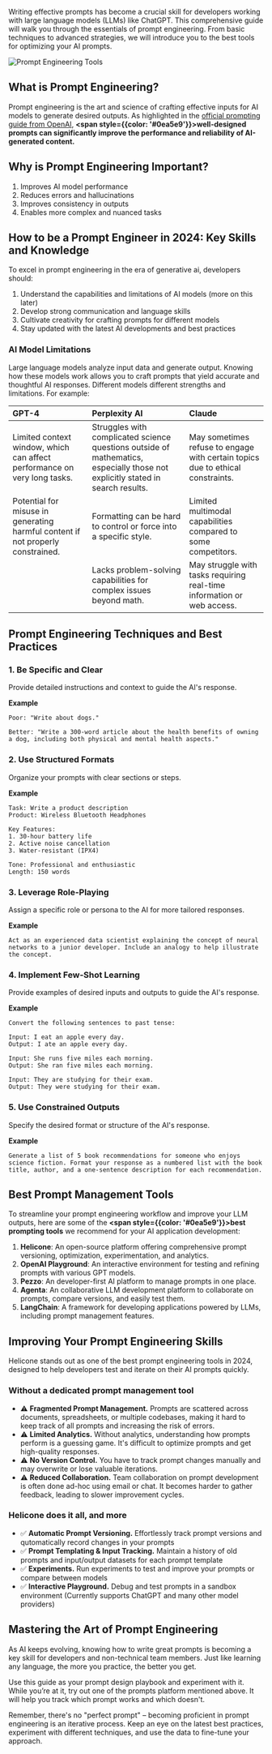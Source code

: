 Writing effective prompts has become a crucial skill for developers working with large language models (LLMs) like ChatGPT. This comprehensive guide will walk you through the essentials of prompt engineering. From basic techniques to advanced strategies, we will introduce you to the best tools for optimizing your AI prompts.

![Prompt Engineering Tools](/static/blog/prompt-engineering-tools/cover.webp)


## What is Prompt Engineering?
Prompt engineering is the art and science of crafting effective inputs for AI models to generate desired outputs. As highlighted in the [official prompting guide from OpenAI](https://platform.openai.com/docs/guides/prompt-engineering), **<span style={{color: '#0ea5e9'}}>well-designed prompts can significantly improve the performance and reliability of AI-generated content.</span>**

## Why is Prompt Engineering Important?
1. Improves AI model performance
2. Reduces errors and hallucinations
3. Improves consistency in outputs
4. Enables more complex and nuanced tasks


## How to be a Prompt Engineer in 2024: Key Skills and Knowledge
To excel in prompt engineering in the era of generative ai, developers should:

1. Understand the capabilities and limitations of AI models (more on this later)
2. Develop strong communication and language skills
3. Cultivate creativity for crafting prompts for different models
4. Stay updated with the latest AI developments and best practices


### AI Model Limitations
Large language models analyze input data and generate output. Knowing how these models work allows you to craft prompts that yield accurate and thoughtful AI responses. Different models different strengths and limitations. For example:

| **GPT-4** | **Perplexity AI** | **Claude** |
| :--- | :--- | :--- |
| Limited context window, which can affect performance on very long tasks. | Struggles with complicated science questions outside of mathematics, especially those not explicitly stated in search results.| May sometimes refuse to engage with certain topics due to ethical constraints.|
| Potential for misuse in generating harmful content if not properly constrained. | Formatting can be hard to control or force into a specific style.| Limited multimodal capabilities compared to some competitors. |
| | Lacks problem-solving capabilities for complex issues beyond math. | May struggle with tasks requiring real-time information or web access. |

## Prompt Engineering Techniques and Best Practices

### 1. Be Specific and Clear
Provide detailed instructions and context to guide the AI's response.

**Example**

```
Poor: "Write about dogs."

Better: "Write a 300-word article about the health benefits of owning a dog, including both physical and mental health aspects."
```


### 2. Use Structured Formats
Organize your prompts with clear sections or steps.

**Example**

```
Task: Write a product description
Product: Wireless Bluetooth Headphones

Key Features:
1. 30-hour battery life
2. Active noise cancellation
3. Water-resistant (IPX4)

Tone: Professional and enthusiastic
Length: 150 words
```


### 3. Leverage Role-Playing
Assign a specific role or persona to the AI for more tailored responses.

**Example**

```
Act as an experienced data scientist explaining the concept of neural networks to a junior developer. Include an analogy to help illustrate the concept.
```


### 4. Implement Few-Shot Learning
Provide examples of desired inputs and outputs to guide the AI's response.

**Example**

```
Convert the following sentences to past tense:

Input: I eat an apple every day.
Output: I ate an apple every day.

Input: She runs five miles each morning.
Output: She ran five miles each morning.

Input: They are studying for their exam.
Output: They were studying for their exam.
```


### 5. Use Constrained Outputs
Specify the desired format or structure of the AI's response.

**Example**

```
Generate a list of 5 book recommendations for someone who enjoys science fiction. Format your response as a numbered list with the book title, author, and a one-sentence description for each recommendation.
```


## Best Prompt Management Tools

To streamline your prompt engineering workflow and improve your LLM outputs, here are some of the **<span style={{color: '#0ea5e9'}}>best prompting tools</span>** we recommend for your AI application development: 

1. **Helicone**: An open-source platform offering comprehensive prompt versioning, optimization, experimentation, and analytics.
2. **OpenAI Playground**: An interactive environment for testing and refining prompts with various GPT models.
3. **Pezzo**: An developer-first AI platform to manage prompts in one place. 
4. **Agenta**: An collaborative LLM development platform to collaborate on prompts, compare versions, and easily test them.
5. **LangChain**: A framework for developing applications powered by LLMs, including prompt management features.


## Improving Your Prompt Engineering Skills
Helicone stands out as one of the best prompt engineering tools in 2024, designed to help developers test and iterate on their AI prompts quickly. 

### Without a dedicated prompt management tool
- ⚠️ **Fragmented Prompt Management.** Prompts are scattered across documents, spreadsheets, or multiple codebases, making it hard to keep track of all prompts and increasing the risk of errors.
- ⚠️ **Limited Analytics.** Without analytics, understanding how prompts perform is a guessing game. It's difficult to optimize prompts and get high-quality responses.
- ⚠️ **No Version Control.** You have to track prompt changes manually and may overwrite or lose valuable iterations. 
- ⚠️ **Reduced Collaboration.** Team collaboration on prompt development is often done ad-hoc using email or chat. It becomes harder to gather feedback, leading to slower improvement cycles.


### Helicone does it all, and more
- ✅ **Automatic Prompt Versioning.** Effortlessly track prompt versions and qutomatically record changes in your prompts
- ✅ **Prompt Templating & Input Tracking.** Maintain a history of old prompts and input/output datasets for each prompt template
- ✅ **Experiments.** Run experiments to test and improve your prompts or compare between models
- ✅ **Interactive Playground.** Debug and test prompts in a sandbox environment (Currently supports ChatGPT and many other model providers)

## Mastering the Art of Prompt Engineering
As AI keeps evolving, knowing how to write great prompts is becoming a key skill for developers and non-technical team members. Just like learning any language, the more you practice, the better you get.

Use this guide as your prompt design playbook and experiment with it. While you’re at it, try out one of the prompts platform mentioned above. It will help you track which prompt works and which doesn't.

Remember, there's no "perfect prompt" – becoming proficient in prompt engineering is an iterative process. Keep an eye on the latest best practices, experiment with different techniques, and use the data to fine-tune your approach.